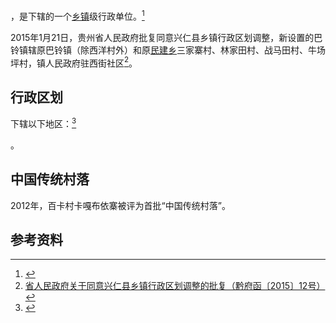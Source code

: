 {{中国乡级行政区|52/23/22/102/000}}

'''{{PAGENAMEBASE}}'''，是{{PRC admin/fullname|52/23/22/102/000|3}}下辖的一个[[乡镇|乡镇]]级行政单位。<ref>{{PRC admin/ref sgc|{{PRC admin/parent|52/23/22/102/000}}}}</ref>

2015年1月21日，贵州省人民政府批复同意兴仁县乡镇行政区划调整，新设置的巴铃镇辖原巴铃镇（除西洋村外）和原[[民建乡_(兴仁县)|民建乡]]三家寨村、林家田村、战马田村、牛场坪村，镇人民政府驻西街社区<ref>[http://www.gzgov.gov.cn/xxgk/jbxxgk/fgwj/zfwj/qfh/201507/t20150703_298259.html 省人民政府关于同意兴仁县乡镇行政区划调整的批复（黔府函〔2015〕12号）] {{webarchive|url=https://web.archive.org/web/20170906182100/http://www.gzgov.gov.cn/xxgk/jbxxgk/fgwj/zfwj/qfh/201507/t20150703_298259.html |date=2017-09-06 }}</ref>。

== 行政区划 ==

{{PAGENAMEBASE}}下辖以下地区：<ref>{{PRC admin/ref sgc|52/23/22/102/000}}</ref>

{{PRC admin/children|52/23/22/102/000}}。

==中国传统村落==
2012年，百卡村卡嘎布依寨被评为首批“中国传统村落”。

== 参考资料 ==

{{reflist}}

{{行政区划小作品}}
{{PRC admin/navcat|52/23/22/102/000}}